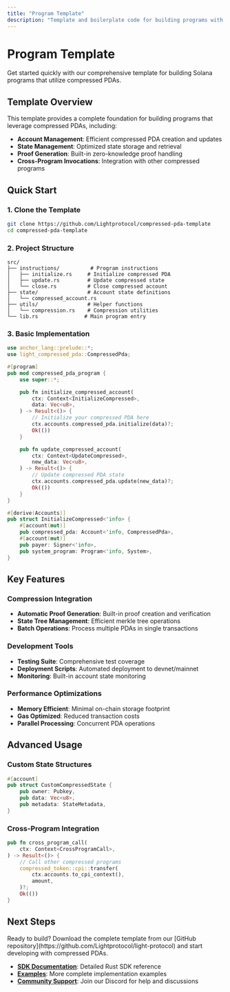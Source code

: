 ```yaml
---
title: "Program Template"
description: "Template and boilerplate code for building programs with Compressed PDAs"
---
```


# Program Template

Get started quickly with our comprehensive template for building Solana programs that utilize compressed PDAs.

## Template Overview

This template provides a complete foundation for building programs that leverage compressed PDAs, including:

- **Account Management**: Efficient compressed PDA creation and updates
- **State Management**: Optimized state storage and retrieval
- **Proof Generation**: Built-in zero-knowledge proof handling
- **Cross-Program Invocations**: Integration with other compressed programs

## Quick Start

### 1. Clone the Template

```bash
git clone https://github.com/Lightprotocol/compressed-pda-template
cd compressed-pda-template
```

### 2. Project Structure

```
src/
├── instructions/          # Program instructions
│   ├── initialize.rs     # Initialize compressed PDA
│   ├── update.rs         # Update compressed state
│   └── close.rs          # Close compressed account
├── state/                # Account state definitions
│   └── compressed_account.rs
├── utils/                # Helper functions
│   └── compression.rs    # Compression utilities
└── lib.rs               # Main program entry
```

### 3. Basic Implementation

```rust
use anchor_lang::prelude::*;
use light_compressed_pda::CompressedPda;

#[program]
pub mod compressed_pda_program {
    use super::*;

    pub fn initialize_compressed_account(
        ctx: Context<InitializeCompressed>,
        data: Vec<u8>,
    ) -> Result<()> {
        // Initialize your compressed PDA here
        ctx.accounts.compressed_pda.initialize(data)?;
        Ok(())
    }

    pub fn update_compressed_account(
        ctx: Context<UpdateCompressed>,
        new_data: Vec<u8>,
    ) -> Result<()> {
        // Update compressed PDA state
        ctx.accounts.compressed_pda.update(new_data)?;
        Ok(())
    }
}

#[derive(Accounts)]
pub struct InitializeCompressed<'info> {
    #[account(mut)]
    pub compressed_pda: Account<'info, CompressedPda>,
    #[account(mut)]
    pub payer: Signer<'info>,
    pub system_program: Program<'info, System>,
}
```

## Key Features

### Compression Integration

- **Automatic Proof Generation**: Built-in proof creation and verification
- **State Tree Management**: Efficient merkle tree operations
- **Batch Operations**: Process multiple PDAs in single transactions

### Development Tools

- **Testing Suite**: Comprehensive test coverage
- **Deployment Scripts**: Automated deployment to devnet/mainnet
- **Monitoring**: Built-in account state monitoring

### Performance Optimizations

- **Memory Efficient**: Minimal on-chain storage footprint
- **Gas Optimized**: Reduced transaction costs
- **Parallel Processing**: Concurrent PDA operations

## Advanced Usage

### Custom State Structures

```rust
#[account]
pub struct CustomCompressedState {
    pub owner: Pubkey,
    pub data: Vec<u8>,
    pub metadata: StateMetadata,
}
```

### Cross-Program Integration

```rust
pub fn cross_program_call(
    ctx: Context<CrossProgramCall>,
) -> Result<()> {
    // Call other compressed programs
    compressed_token::cpi::transfer(
        ctx.accounts.to_cpi_context(),
        amount,
    )?;
    Ok(())
}
```

## Next Steps

<Info>
  Ready to build? Download the complete template from our [GitHub
  repository](https://github.com/Lightprotocol/light-protocol) and start
  developing with compressed PDAs.
</Info>

- **[SDK Documentation](/integrate/rust-client)**: Detailed Rust SDK reference
- **[Examples](/examples)**: More complete implementation examples
- **[Community Support](https://discord.gg/lightprotocol)**: Join our Discord for help and discussions
